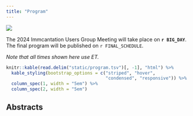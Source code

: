 ```yaml
---
title: "Program"
---
```


<img src='static/immcantation-circle.png' style="max-width: 10rem; float:left;">

</br>

The 2024 Immcantation Users Group Meeting will take place on **`r BIG_DAY`**. The final program will be published on `r FINAL_SCHEDULE`.

*Note that all times shown here use ET.*

```r
knitr::kable(read.delim("static/program.tsv")[, -1], "html") %>%
  kable_styling(bootstrap_options = c("striped", "hover",
                                      "condensed", "responsive")) %>%
  column_spec(1, width = "5em") %>%
  column_spec(2, width = "5em")
```

## Abstracts
